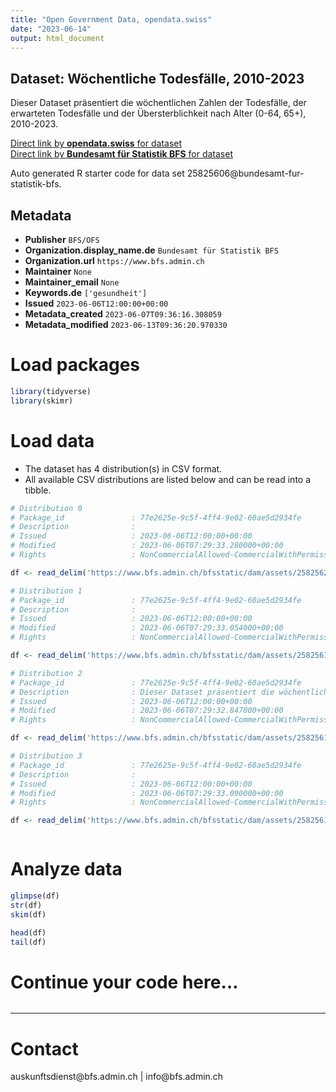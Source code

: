 ```yaml
---
title: "Open Government Data, opendata.swiss"
date: "2023-06-14"
output: html_document
---
```


## Dataset: Wöchentliche Todesfälle, 2010-2023

Dieser Dataset präsentiert die wöchentlichen Zahlen der Todesfälle, der erwarteten Todesfälle und der Übersterblichkeit nach Alter (0-64, 65+), 2010-2023.

[Direct link by **opendata.swiss** for dataset](https://opendata.swiss/de/dataset/wochentliche-todesfalle-2010-20231)<br>
[Direct link by **Bundesamt für Statistik BFS** for dataset](https://www.bfs.admin.ch/asset/de/ts-d-14.03.04.03-wr)

Auto generated R starter code for data set 25825606@bundesamt-fur-statistik-bfs.

## Metadata

- **Publisher** `BFS/OFS`
- **Organization.display_name.de** `Bundesamt für Statistik BFS`
- **Organization.url** `https://www.bfs.admin.ch`
- **Maintainer** `None`
- **Maintainer_email** `None`
- **Keywords.de** `['gesundheit']`
- **Issued** `2023-06-06T12:00:00+00:00`
- **Metadata_created** `2023-06-07T09:36:16.308059`
- **Metadata_modified** `2023-06-13T09:36:20.970330`


# Load packages

```r

library(tidyverse)
library(skimr)

```

# Load data

-   The dataset has 4 distribution(s) in CSV format.
-   All available CSV distributions are listed below and can be read into a tibble.

```r

# Distribution 0
# Package_id               : 77e2625e-9c5f-4ff4-9e02-60ae5d2934fe
# Description              : 
# Issued                   : 2023-06-06T12:00:00+00:00
# Modified                 : 2023-06-06T07:29:33.280000+00:00
# Rights                   : NonCommercialAllowed-CommercialWithPermission-ReferenceRequired

df <- read_delim('https://www.bfs.admin.ch/bfsstatic/dam/assets/25825621/master')

# Distribution 1
# Package_id               : 77e2625e-9c5f-4ff4-9e02-60ae5d2934fe
# Description              : 
# Issued                   : 2023-06-06T12:00:00+00:00
# Modified                 : 2023-06-06T07:29:33.054000+00:00
# Rights                   : NonCommercialAllowed-CommercialWithPermission-ReferenceRequired

df <- read_delim('https://www.bfs.admin.ch/bfsstatic/dam/assets/25825613/master')

# Distribution 2
# Package_id               : 77e2625e-9c5f-4ff4-9e02-60ae5d2934fe
# Description              : Dieser Dataset präsentiert die wöchentlichen Zahlen der Todesfälle, der erwarteten Todesfälle und der Übersterblichkeit nach Alter (0-64, 65+), 2010-2023.
# Issued                   : 2023-06-06T12:00:00+00:00
# Modified                 : 2023-06-06T07:29:32.847000+00:00
# Rights                   : NonCommercialAllowed-CommercialWithPermission-ReferenceRequired

df <- read_delim('https://www.bfs.admin.ch/bfsstatic/dam/assets/25825612/master')

# Distribution 3
# Package_id               : 77e2625e-9c5f-4ff4-9e02-60ae5d2934fe
# Description              : 
# Issued                   : 2023-06-06T12:00:00+00:00
# Modified                 : 2023-06-06T07:29:33.090000+00:00
# Rights                   : NonCommercialAllowed-CommercialWithPermission-ReferenceRequired

df <- read_delim('https://www.bfs.admin.ch/bfsstatic/dam/assets/25825618/master')



```

# Analyze data

```r

glimpse(df)
str(df)
skim(df)

head(df)
tail(df)

```

# Continue your code here...

```r

```

------------------------------------------------------------------------

# Contact

auskunftsdienst@bfs.admin.ch | info@bfs.admin.ch
